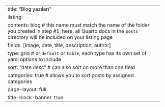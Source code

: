 ---
title: "Blog yazıları"
listing: 
  contents: blog # this name must match the name of the folder you created in step #1; here, all Quarto docs in the `posts` directory will be included on your listing page
  fields: [image, date, title, description, author]
  type: grid # or `default` or `table`; each type has its own set of yaml options to include
  sort: "date desc" # can also sort on more than one field
  categories: true # allows you to sort posts by assigned categories 
page-layout: full
title-block-banner: true
---